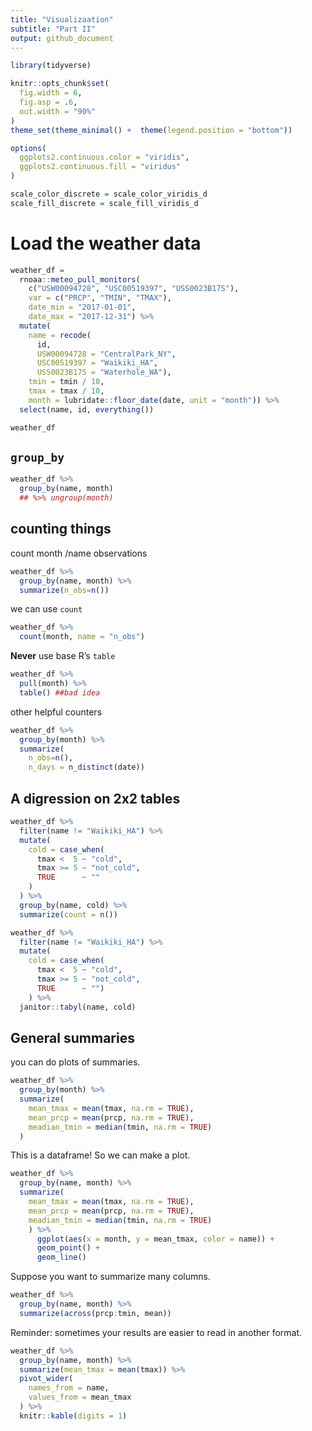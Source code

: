 ```yaml
---
title: "Visualizaation"
subtitle: "Part II"
output: github_document
---
```



```r
library(tidyverse)

knitr::opts_chunk$set(
  fig.width = 6,
  fig.asp = .6,
  out.width = "90%"
)
theme_set(theme_minimal() +  theme(legend.position = "bottom"))

options(
  ggplots2.continuous.color = "viridis",
  ggplots2.continuous.fill = "viridus"
)

scale_color_discrete = scale_color_viridis_d
scale_fill_discrete = scale_fill_viridis_d
```
# Load the weather data

```r
weather_df = 
  rnoaa::meteo_pull_monitors(
    c("USW00094728", "USC00519397", "USS0023B17S"),
    var = c("PRCP", "TMIN", "TMAX"), 
    date_min = "2017-01-01",
    date_max = "2017-12-31") %>%
  mutate(
    name = recode(
      id, 
      USW00094728 = "CentralPark_NY", 
      USC00519397 = "Waikiki_HA",
      USS0023B17S = "Waterhole_WA"),
    tmin = tmin / 10,
    tmax = tmax / 10,
    month = lubridate::floor_date(date, unit = "month")) %>% 
  select(name, id, everything())

weather_df
```

## `group_by`
```r
weather_df %>% 
  group_by(name, month)
  ## %>% ungroup(month)
```

## counting things
count month /name observations
```r
weather_df %>% 
  group_by(name, month) %>% 
  summarize(n_obs=n())
```

we can use `count`
```r
weather_df %>% 
  count(month, name = "n_obs")
```

**Never** use base R's `table`
```r
weather_df %>% 
  pull(month) %>% 
  table() ##bad idea
```

other helpful counters
```r
weather_df %>% 
  group_by(month) %>% 
  summarize(
    n_obs=n(),
    n_days = n_distinct(date))
```

## A digression on 2x2 tables
```r
weather_df %>% 
  filter(name != "Waikiki_HA") %>% 
  mutate(
    cold = case_when(
      tmax <  5 ~ "cold",
      tmax >= 5 ~ "not_cold",
      TRUE      ~ ""
    )
  ) %>% 
  group_by(name, cold) %>% 
  summarize(count = n())
```

```r
weather_df %>% 
  filter(name != "Waikiki_HA") %>% 
  mutate(
    cold = case_when(
      tmax <  5 ~ "cold",
      tmax >= 5 ~ "not_cold",
      TRUE      ~ "")
    ) %>% 
  janitor::tabyl(name, cold)

```

## General summaries

you can do plots of summaries.
```r
weather_df %>% 
  group_by(month) %>% 
  summarize(
    mean_tmax = mean(tmax, na.rm = TRUE),
    mean_prcp = mean(prcp, na.rm = TRUE),
    meadian_tmin = median(tmin, na.rm = TRUE)
  )
```

This is a dataframe! So we can make a plot.
```r
weather_df %>% 
  group_by(name, month) %>% 
  summarize(
    mean_tmax = mean(tmax, na.rm = TRUE),
    mean_prcp = mean(prcp, na.rm = TRUE),
    meadian_tmin = median(tmin, na.rm = TRUE)
    ) %>% 
      ggplot(aes(x = month, y = mean_tmax, color = name)) +
      geom_point() +
      geom_line()
```

Suppose you want to summarize many columns.
```r
weather_df %>% 
  group_by(name, month) %>% 
  summarize(across(prcp:tmin, mean))
```

Reminder: sometimes your results are easier to read in another format.
```r
weather_df %>% 
  group_by(name, month) %>% 
  summarize(mean_tmax = mean(tmax)) %>% 
  pivot_wider(
    names_from = name,
    values_from = mean_tmax
  ) %>% 
  knitr::kable(digits = 1)
```

